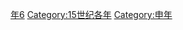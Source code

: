 {{Catnav|頁面分類|历史|歷史時代|年|15世纪各年}}

{{catmore}}
{{Commons category|1416}}

[[Category:1410年代|年6]]
[[Category:15世纪各年|Category:15世纪各年]]
[[Category:申年|Category:申年]]